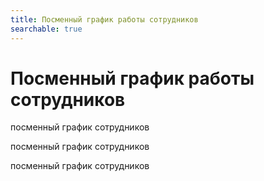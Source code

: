 ```yaml
---
title: Посменный график работы сотрудников
searchable: true
---
```


# Посменный график работы сотрудников

посменный график сотрудников

посменный график сотрудников

посменный график сотрудников 